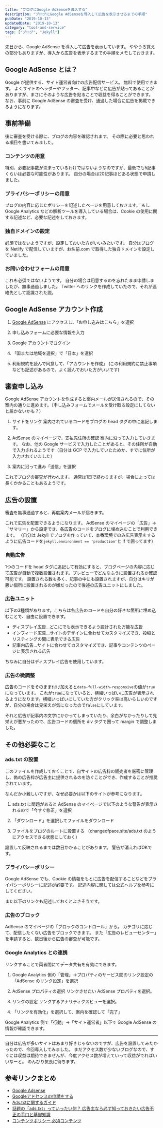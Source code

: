 ```yaml
---
title: "ブログにGoogle AdSenseを導入する"
description: "ブログにGoogle AdSenseを導入して広告を表示させるまでの手順"
pubDate: "2019-10-13"
updatedDate: "2019-10-13"
category: "tool-and-service"
tags: ["ブログ", "Jekyll"]
---
```


先日から、Google AdSense を導入して広告を表示しています。
ややうろ覚えの部分もありますが、導入から広告を表示するまでの手順をメモしておきます。


## Google AdSense とは？
<OG url="https://adsense.google.com/intl/ja_jp/start/" />

Google が提供する、サイト運営者向けの広告配信サービス。
無料で使用できます。
よくサイトのヘッダーやフッター、記事中などに広告が貼ってあることがありますが、まさにそのような広告を貼ることで収益を得ることができます。
なお、事前に Google AdSense の審査を受け、通過した場合に広告を掲載できるようになります。

## 事前準備
後に審査を受ける際に、ブログの内容を確認されます。
その際に必要と思われる項目を書いてみました。

### コンテンツの用意
特別、必要記事数が決まっているわけではないようなのですが、最低でも5記事くらいは必要な可能性があります。
自分の場合は20記事ほどある状態で申請しました。

### プライバシーポリシーの用意
ブログの内容に応じたポリシーを記述したページを用意しておきます。
もし Google Analytics などの解析ツールを導入している場合は、Cookie の使用に関する記述など、必要な記述をしておきます。

### 独自ドメインの設定
必須ではないようですが、設定しておいた方がいいみたいです。
自分はブログを Netlify で配信していますが、お名前.com で取得した独自ドメインを設定していました。

### お問い合わせフォームの用意
これも必須ではないようです。
自分の場合は用意するのを忘れたまま申請しましたが、無事通過しました。
Twitter へのリンクを作成していたので、それが連絡先として認識された説。

## Google AdSense アカウント作成
1. [Google AdSense](https://www.google.co.jp/adsense/start/#/?modal_active=none) にアクセスし、「お申し込みはこちら」を選択

2. 申し込みフォームに必要な情報を入力
<ImageWrapper class="w-[70%]" src="screenshots/2019/google-adsense/adsense-form.png" alt="Google Adsense 申し込みフォーム" />

3. Google アカウントでログイン

4. 「国または地域を選択」で「日本」を選択

5. 利用規約を読んで同意して、「アカウントを作成」
   (この利用規約に禁止事項なども記述があるので、よく読んでおいた方がいいです)

## 審査申し込み
Google AdSense アカウントを作成すると案内メールが送信されるので、その案内の通りに進めます。（申し込みフォームでメールを受け取る設定にしてないと届かないかも？）
<ImageWrapper class="w-[80%]" src="screenshots/2019/google-adsense/adsense-start.png" alt="Google Adsense 有効化案内" />

1. サイトをリンク
   案内されているコードをブログの head タグの中に追記します。

2. AdSense のマイページで、支払先住所の確認
  案内に沿って入力していきます。
  なお、他の Google サービスで入力したことがあると、その住所が自動で入力されるようです（自分は GCP で入力していたためか、すでに住所が入力されていました）

3. 案内に沿って進み「送信」を選択

これでブログの審査が行われます。
通常は1日で終わりますが、場合によっては長くかかることもあるようです。

## 広告の設置
審査を無事通過すると、再度案内メールが届きます。
<ImageWrapper class="w-[80%]" src="screenshots/2019/google-adsense/adsense-complete.png" alt="Google Adsense 審査通過メール" />

これで広告を配置できるようになります。
 AdSense のマイページの「広告」→「サマリー」から設定でき、各広告のコードをブログに埋め込むことで利用できます。
（自分は Jekyll でブログを作っていて、本番環境でのみ広告表示をするように広告コードを`jekyll.environment == 'production'`と if で囲ってます）

### 自動広告
1つのコードを head タグに追記して有効にすると、ブログページの内容に応じて広告が自動で複数設置されます。プレビューでどんなふうに設置されるか確認可能です。
設置される数も多く、記事の中にも設置されますが、自分はキリが悪い個所に設置されるのが嫌だったので後述の広告ユニットにしました。

### 広告ユニット
以下の3種類があります。こちらは各広告のコードを自分の好きな箇所に埋め込むことで、自由に設置できます。
- ディスプレイ広告...どこにでも表示できるよう設計された万能な広告
- インフィード広告...サイトのデザインに合わせてカスタマイズでき、投稿とリスティングの間に表示できる広告
- 記事内広告...サイトに合わせてカスタマイズでき、記事やコンテンツのページに表示される広告

ちなみに自分はディスプレイ広告を使用しています。

### 広告の微調整
広告のコードをそのまま付け加えると`data-full-width-responsive`の値が`true`になっています。
これが`true`になっていると、横幅いっぱいに広告が表示されるようになります。横幅いっぱいにしていた方がクリック率は高いらしいのですが、自分の場合は見栄えが気になったので`false`にしています。

それと広告が記事内の文字にかかってしまっていたり、余白がなかったりして見栄えが悪かったので、広告コードの個所を div タグで囲って margin で調整しました。

## その他必要なこと
### ads.txt の設置
<OG url="https://support.google.com/adsense/answer/7532444?hl=ja" />
このファイルを作成しておくことで、自サイトの広告枠の販売者を厳密に管理し、偽の広告枠が広告主に提供されるのを防ぐことができ、作成することが推奨されています。

なんだか小難しいですが、なぜ必要かは以下のサイトが参考になります。
<OG url="https://webtan.impress.co.jp/e/2018/02/08/28001" />

1. ads.txt に問題があると AdSense のマイページで以下のような警告が表示されるので「今すぐ修正」を選択
<ImageWrapper src="screenshots/2019/google-adsense/adsense-warn.png" alt="ads.txtに問題がある場合の警告" />

2. 「ダウンロード」を選択してファイルをダウンロード

3. ファイルをブログのルートに設置する
  （changeofpace.site/ads.txt のようにアクセスできる状態にしておく）

設置して反映されるまでは数日かかることがあります。
警告が消えればOKです。

### プライバシーポリシー
Google AdSense でも、Cookie の情報をもとに広告を配信することなどをプライバシーポリシーに記述が必要です。
記述内容に関しては公式ヘルプを参考にしてください。

<OG url="https://support.google.com/adsense/answer/1348695?hl=ja" />

また以下のリンクも記述しておくとよさそうです。
<OG url="https://policies.google.com/technologies/ads?hl=ja" />
<OG url="https://policies.google.com/technologies/partner-sites" />

### 広告のブロック
AdSense のマイページの「ブロックのコントロール」から。
カテゴリに応じて、配信したくない広告をブロックできます。
また「広告のレビューセンター」を申請すると、数日後から広告の審査が可能です。

### Google Analytics との連携
リンクすることで両者間にてデータ共有を有効にできます。

1. Google Analytics 側の「管理」→プロパティのサービス間のリンク設定の「AdSense のリンク設定」を選択

2. AdSense プロパティの選択
リンクさせたい AdSense プロパティを選択。

3. リンクの設定
リンクするアナリティクスビューを選択。

4. 「リンクを有効化」を選択して、案内を確認して「完了」

Google Analytics 側で「行動」→「サイト運営者」以下で Google AdSense の情報が確認できます。

---
自分は広告が多いサイトはあまり好きじゃないのですが、広告を設置してみたかったので、今回導入してみました。
まだアクセス数が少ないブログなので、すぐには収益は期待できませんが、今度アクセス数が増えていって収益がでればいいなーと。
のんびり気長に待ちます。

## 参考リンクまとめ
- [Google Adsense](https://www.google.co.jp/adsense/start/#/?modal_active=none)
- [Googleアドセンスの申請をする](https://help.hatenablog.com/entry/external/google_adsense)
- [Ads.txtに関するガイド](https://support.google.com/adsense/answer/7532444?hl=ja)
- [話題の「ads.txt」っていったい何？ 広告主なら必ず知っておきたい広告不正の手口と基礎知識](https://webtan.impress.co.jp/e/2018/02/08/28001)
- [コンテンツポリシー 必須コンテンツ](https://support.google.com/adsense/answer/1348695?hl=ja)

